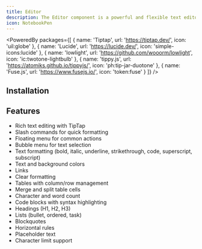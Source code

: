 ```yaml
---
title: Editor
description: The Editor component is a powerful and flexible text editor that allows you to create and edit rich text content.
icon: NotebookPen
---
```


<PoweredBy packages={[
  { name: 'Tiptap', url: 'https://tiptap.dev/', icon: 'uil:globe' },
  { name: 'Lucide', url: 'https://lucide.dev/', icon: 'simple-icons:lucide' },
  { name: 'lowlight', url: 'https://github.com/wooorm/lowlight', icon: 'ic:twotone-lightbulb' },
  { name: 'tippy.js', url: 'https://atomiks.github.io/tippyjs/', icon: 'ph:tip-jar-duotone' },
  { name: 'Fuse.js', url: 'https://www.fusejs.io/', icon: 'token:fuse' }
]} />

<Preview path="code-editor" />

## Installation

<Installer packageName="code-editor" />

## Features

- Rich text editing with TipTap
- Slash commands for quick formatting
- Floating menu for common actions
- Bubble menu for text selection
- Text formatting (bold, italic, underline, strikethrough, code, superscript, subscript)
- Text and background colors
- Links
- Clear formatting
- Tables with column/row management
- Merge and split table cells
- Character and word count
- Code blocks with syntax highlighting
- Headings (H1, H2, H3)
- Lists (bullet, ordered, task)
- Blockquotes
- Horizontal rules
- Placeholder text
- Character limit support
